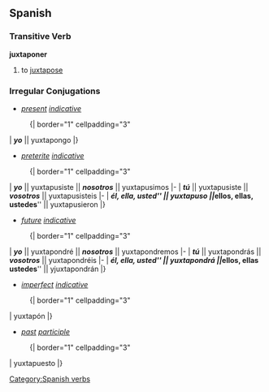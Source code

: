 == Spanish ==
=== Transitive Verb ===
'''juxtaponer'''
# to [[juxtapose]]

=== Irregular Conjugations ===
*''[[present]] [[indicative]]''
:{| border="1" cellpadding="3"
| '''''yo''''' || yuxtapongo 
|}

{{template:pres subj 3rd|yuxtapong}}

*''[[preterite]] [[indicative]]''
:{| border="1" cellpadding="3"
| '''''yo''''' || yuxtapusiste || '''''nosotros''''' || yuxtapusimos
|-
| '''''tú''''' || yuxtapusiste || '''''vosotros''''' || yuxtapusisteis
|-
| '''''él, ella, usted''''' || yuxtapuso || '''''ellos, ellas, ustedes''''' || yuxtapusieron
|}

*''[[future]] [[indicative]]''
:{| border="1" cellpadding="3"
| '''''yo''''' || yuxtapondré || '''''nosotros''''' || yuxtapondremos
|-
| '''''tú''''' || yuxtapondrás || '''''vosotros''''' || yuxtapondréis
|-
| '''''él, ella, usted''''' || yuxtapondrá || '''''ellos, ellas <br> ustedes''''' || yjuxtapondrán
|} 

*''[[imperfect]] [[indicative]]''
:{| border="1" cellpadding="3"
| yuxtapón
|}

*''[[past]] [[participle]]''
:{| border="1" cellpadding="3"
| yuxtapuesto
|}

[[Category:Spanish verbs]]